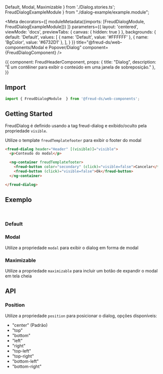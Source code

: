   Default,
  Modal,
  Maximizable
} from './Dialog.stories.ts';
  FreudDialogExampleModule
} from "./dialog-example/example.module";

<Meta
  decorators={[
    moduleMetadata({imports: [FreudDialogModule, FreudDialogExampleModule]})
  ]}
  parameters={{
    layout: 'centered',
    viewMode: 'docs',
    previewTabs: {
      canvas: { hidden: true }
    },
    backgrounds: {
      default: 'Default',
      values: [
        { name: 'Default', value: '#FFFFFF' },
        { name: 'BgColor', value: '#6732D1' },
      ],
    }
  }}
  title="@freud-ds/web-components/Modal e Popover/Dialog"
  component={FreudDialogComponent}
/>

<Story name="Storyname-hidden">
  {{
    component: FreudHeaderComponent,
    props: {
      title: "Dialog",
      description: "É um contêiner para exibir o conteúdo em uma janela de sobreposição."
    },
  }}
</Story>

## <a id="importing"></a>Import
```ts
import { FreudDialogModule  } from '@freud-ds/web-components';
```

## Getting Started
FreudDialog é definido usando a tag freud-dialog e exibido/oculto pela propriedade `visible`.

Utilize o template `freudTemplatefooter` para exibir o footer do modal
```html
<freud-dialog header="Header" [(visible)]="visible">
  <p>Conteudo do modal</p>

  <ng-container freudTemplatefooter>
    <freud-button color="secondary" (click)="visible=false">Cancelar</freud-button>
    <freud-button (click)="visible=false">Ok</freud-button>
  </ng-container>

</freud-dialog>
```

## <a id="exemplos"></a>Exemplo
<br />

### Default
<Canvas>
  <Story story={Default}/>
</Canvas>

### Modal
Utilize a propriedade `modal` para exibir o dialog em forma de modal
<Canvas>
  <Story story={Modal}/>
</Canvas>

### Maximizable
Utilize a propriedade `maximizable` para incluir um botão de expandir o modal em tela cheia
<Canvas>
  <Story story={Maximizable}/>
</Canvas>

## <a id="api"></a>API

### Position
Utilize a propriedade `position` para posicionar o dialog, opções disponíveis:
- "center" (Padrão)
- "top"
- "bottom"
- "left"
- "right"
- "top-left"
- "top-right"
- "bottom-left"
- "bottom-right"
<ArgsTable of={FreudDialogComponent} />
